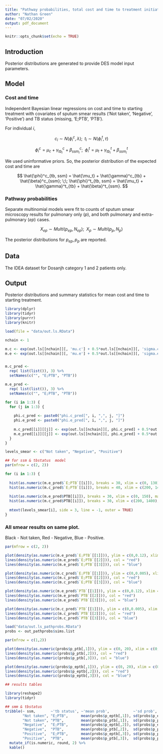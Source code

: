 ```yaml
---
title: "Pathway probabilities, total cost and time to treatment initiation for suspected TB patients"
author: "Nathan Green"
date: "07/02/2020"
output: pdf_document
---
```


```r
knitr::opts_chunk$set(echo = TRUE)
```

## Introduction

Posterior distributions are generated to provide DES model input parameters.

## Model

### Cost and time

Independent Bayesian linear regressions on cost and time to starting treatment with covariates of sputum smear results ('Not taken', 'Negative', 'Positive') and TB status (missing, 'E;PTB', 'PTB').

For individual $i$,

$$
c_i \sim N(\phi^c_i, \lambda); \;\;
t_i \sim N(\phi^t_i, \tau)
$$

$$
\phi^c_i = \mu_c + \gamma^c_{tb_i} + \beta^c_{ssm_i}; \;\;
\phi^t_i = \mu_t + \gamma^t_{tb_i} + \beta^t_{ssm_i}
$$

We used uninformative priors.
So, the posterior distribution of the expected cost and time are

$$
\hat{\phi}^c_{tb, ssm} = \hat{\mu_t} + \hat{\gamma}^c_{tb} + \hat{\beta}^c_{ssm}; \;\;
\hat{\phi}^t_{tb, ssm} = \hat{\mu_t} + \hat{\gamma}^t_{tb} + \hat{\beta}^t_{ssm}.
$$

### Pathway probabilities

Separate multinomial models were fit to counts of sputum smear microscopy results for pulmonary only ($p$), and both pulmonary and extra-pulmonary ($ep$) cases.

$$
X_{ep} \sim Multi(p_{ep}, N_{ep}); \;\;
X_p \sim Multi(p_p, N_p)
$$

The posterior distributions for $p_{ep}, p_p$ are reported.


## Data

The IDEA dataset for Dosanjh category 1 and 2 patients only.

## Output

Posterior distributions and summary statistics for mean cost and time to starting treatment.

```r

library(dplyr)
library(tidyr)
library(purrr)
library(knitr)

load(file = "data/out.ls.RData")

nchain <- 1

m.c <- exp(out.ls[[nchain]][, 'mu.c'] + 0.5*out.ls[[nchain]][, 'sigma.c']^2)
m.e <- exp(out.ls[[nchain]][, 'mu.e'] + 0.5*out.ls[[nchain]][, 'sigma.e']^2)


m.c_pred <-
  rep( list(list()), 3) %>%
  setNames(c("", "E;PTB", "PTB"))

m.e_pred <-
  rep( list(list()), 3) %>%
  setNames(c("", "E;PTB", "PTB"))

for (i in 1:3) {
  for (j in 1:3) {
    
    phi.c_pred <- paste0("phi.c_pred[", i, ",", j, "]")
    phi.e_pred <- paste0("phi.e_pred[", i, ",", j, "]")
    
    m.c_pred[[i]][[j]] <- exp(out.ls[[nchain]][, phi.c_pred] + 0.5*out.ls[[nchain]][, 'sigma.c']^2)
    m.e_pred[[i]][[j]] <- exp(out.ls[[nchain]][, phi.e_pred] + 0.5*out.ls[[nchain]][, 'sigma.e']^2)
  }
}
```


```r
levels_smear <- c("Not taken", "Negative", "Positive")

## for ssm & tbstatus  model
par(mfrow = c(2, 2))

for (i in 1:3) {
  
  hist(as.numeric(m.e_pred$`E;PTB`[[i]]), breaks = 30, xlim = c(0, 130), main = "")
  hist(as.numeric(m.c_pred$`E;PTB`[[i]]), breaks = 40, xlim = c(200, 1400), main = "")
  
  hist(as.numeric(m.e_pred$PTB[[i]]), breaks = 30, xlim = c(0, 150), main = "")
  hist(as.numeric(m.c_pred$PTB[[i]]), breaks = 30, xlim = c(200, 1400), main = "")
  
  mtext(levels_smear[i], side = 3, line = -1, outer = TRUE)
}
```

### All smear results on same plot.

Black - Not taken,
Red - Negative,
Blue - Positive.

```r
par(mfrow = c(2, 2))

plot(density(as.numeric(m.e_pred$`E;PTB`[[1]])), ylim = c(0,0.12), xlim = c(0,100), main = "Time, E;PTB")
lines(density(as.numeric(m.e_pred$`E;PTB`[[2]])), col = "red")
lines(density(as.numeric(m.e_pred$`E;PTB`[[3]])), col = "blue")

plot(density(as.numeric(m.c_pred$`E;PTB`[[1]])), ylim = c(0,0.005), xlim = c(0, 1800), main = "Cost, E;PTB")
lines(density(as.numeric(m.c_pred$`E;PTB`[[2]])), col = "red")
lines(density(as.numeric(m.c_pred$`E;PTB`[[3]])), col = "blue")

plot(density(as.numeric(m.e_pred$`PTB`[[1]])), ylim = c(0,0.12), xlim = c(0,100), main = "Time, PTB")
lines(density(as.numeric(m.e_pred$`PTB`[[2]])), col = "red")
lines(density(as.numeric(m.e_pred$`PTB`[[3]])), col = "blue")

plot(density(as.numeric(m.c_pred$`PTB`[[1]])), ylim = c(0,0.005), xlim = c(0, 1800), main = "Cost, PTB")
lines(density(as.numeric(m.c_pred$`PTB`[[2]])), col = "red")
lines(density(as.numeric(m.c_pred$`PTB`[[3]])), col = "blue")
```


```r

load("data/out.ls_pathprobs.RData")
probs <- out_pathprobs$sims.list

par(mfrow = c(1,2))

plot(density(as.numeric(probs$p_ptb[,1])), ylim = c(0, 20), xlim = c(0, 1), main = "SSM prob, PTB")
lines(density(as.numeric(probs$p_ptb[,2])), col = "red")
lines(density(as.numeric(probs$p_ptb[,3])), col = "blue")

plot(density(as.numeric(probs$p_eptb[,1])), ylim = c(0, 20), xlim = c(0, 1), main = "SSM prob, E;PTB")
lines(density(as.numeric(probs$p_eptb[,2])), col = "red")
lines(density(as.numeric(probs$p_eptb[,3])), col = "blue")
```

```r
## results tables

library(reshape2)
library(tidyr)

## smm & tbstatus
tribble(~ ssm,       ~'tb status', ~'mean prob',           ~'sd prob',           ~'mean cost',                ~'sd cost',                ~'mean time',                ~'sd time',
        "Not taken", "E;PTB",      mean(probs$p_eptb[,1]), sd(probs$p_eptb[,1]), mean(m.c_pred$`E;PTB`[[1]]), sd(m.c_pred$`E;PTB`[[1]]), mean(m.e_pred$`E;PTB`[[1]]), sd(m.e_pred$`E;PTB`[[1]]),
        "Not taken", "PTB",        mean(probs$p_ptb[,1]),  sd(probs$p_ptb[,1]),  mean(m.c_pred$`PTB`[[1]]),   sd(m.c_pred$`PTB`[[1]]),   mean(m.e_pred$`PTB`[[1]]),   sd(m.e_pred$`PTB`[[1]]), 
        "Negative",  "E;PTB",      mean(probs$p_eptb[,2]), sd(probs$p_eptb[,2]), mean(m.c_pred$`E;PTB`[[2]]), sd(m.c_pred$`E;PTB`[[2]]), mean(m.e_pred$`E;PTB`[[2]]), sd(m.e_pred$`E;PTB`[[2]]),
        "Negative",  "PTB",        mean(probs$p_ptb[,2]),  sd(probs$p_ptb[,2]),  mean(m.c_pred$`PTB`[[2]]),   sd(m.c_pred$`PTB`[[2]]),   mean(m.e_pred$`PTB`[[2]]),   sd(m.e_pred$`PTB`[[2]]),
        "Positive",  "E;PTB",      mean(probs$p_eptb[,3]), sd(probs$p_ptb[,3]),  mean(m.c_pred$`E;PTB`[[3]]), sd(m.c_pred$`E;PTB`[[3]]), mean(m.e_pred$`E;PTB`[[3]]), sd(m.e_pred$`E;PTB`[[3]]),
        "Positive",  "PTB",        mean(probs$p_ptb[,3]),  sd(probs$p_ptb[,3]),  mean(m.c_pred$`PTB`[[3]]),   sd(m.c_pred$`PTB`[[3]]),   mean(m.e_pred$`PTB`[[3]]),   sd(m.e_pred$`PTB`[[3]])) %>%
  mutate_if(is.numeric, round, 2) %>% 
  kable()
```


